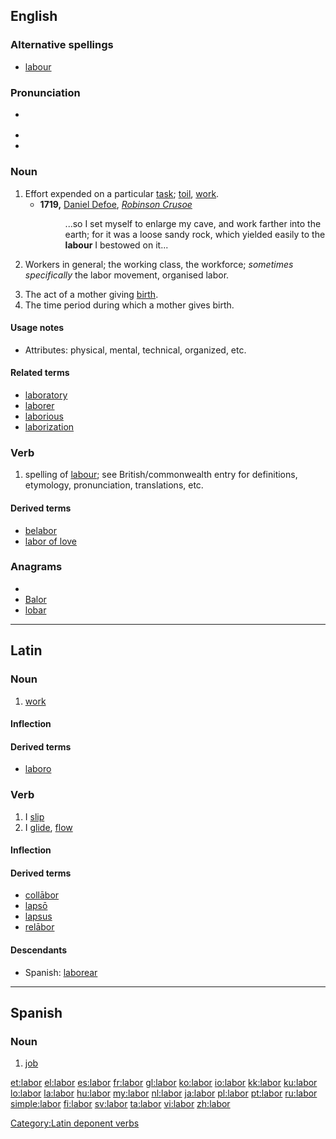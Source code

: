 {{wikipedia|dab=labor}}
{{also|Labor}}
==English==

===Alternative spellings===
* [[labour]] {{qualifier|Britain|Australia|New Zealand|Canada}}

===Pronunciation===
* {{a|US}} {{IPA|/ˈleɪ.bɚ/}}
* {{audio|en-us-labor.ogg|Audio (US)}}
* {{rhymes|eɪbə(r)}}

===Noun===
{{en-noun|s|-}}

# Effort expended on a particular [[task]]; [[toil]], [[work]].
#* '''1719,''' [[w:Daniel Defoe|Daniel Defoe]], ''[[w:Robinson Crusoe|Robinson Crusoe]]''
#*: ...so I set myself to enlarge my cave, and work farther into the earth; for it was a loose sandy rock, which yielded easily to the '''labour''' I bestowed on it...
# {{uncountable}} Workers in general; the working class, the workforce; ''sometimes specifically'' the labor movement, organised labor.
# The act of a mother giving [[birth]].
# The time period during which a mother gives birth.

====Usage notes====
* Attributes: physical, mental, technical, organized, etc.

====Related terms====
* [[laboratory]]
* [[laborer]]
* [[laborious]]
* [[laborization]]

===Verb===
{{en-verb}}

# {{US}} spelling of [[labour]]; see British/commonwealth entry for definitions, etymology, pronunciation, translations, etc.

====Derived terms====
* [[belabor]]
* [[labor of love]]

===Anagrams===
* {{alphagram|ablor}}
* [[Balor#English|Balor]]
* [[lobar#English|lobar]]

----

==Latin==

===Noun===
{{la-noun|labor|laboris|labōris|m|third}}

# [[work]]

====Inflection====
{{la-decl-3rd|labor|labōr|labor|labōr}}

====Derived terms====
* [[laboro]]

===Verb===
{{la-verb|labor|lābor|labi|lābī|lapsus sum|lāpsus sum}}

# I [[slip]]
# I [[glide]], [[flow]]

====Inflection====
{{la-conj-3rd-depon|lāb|lāps|11=lab|22=laps}}
<!-- x -->

====Derived terms====
* [[collabor|collābor]]
* [[lapso|lapsō]]
* [[lapsus]]
* [[relabor|relābor]]

====Descendants====
* Spanish: [[laborear]]

[[Category:Latin deponent verbs]]

----

==Spanish==

===Noun===
{{es-noun-f|pl=labores}}

# [[job]]

[[et:labor]]
[[el:labor]]
[[es:labor]]
[[fr:labor]]
[[gl:labor]]
[[ko:labor]]
[[io:labor]]
[[kk:labor]]
[[ku:labor]]
[[lo:labor]]
[[la:labor]]
[[hu:labor]]
[[my:labor]]
[[nl:labor]]
[[ja:labor]]
[[pl:labor]]
[[pt:labor]]
[[ru:labor]]
[[simple:labor]]
[[fi:labor]]
[[sv:labor]]
[[ta:labor]]
[[vi:labor]]
[[zh:labor]]